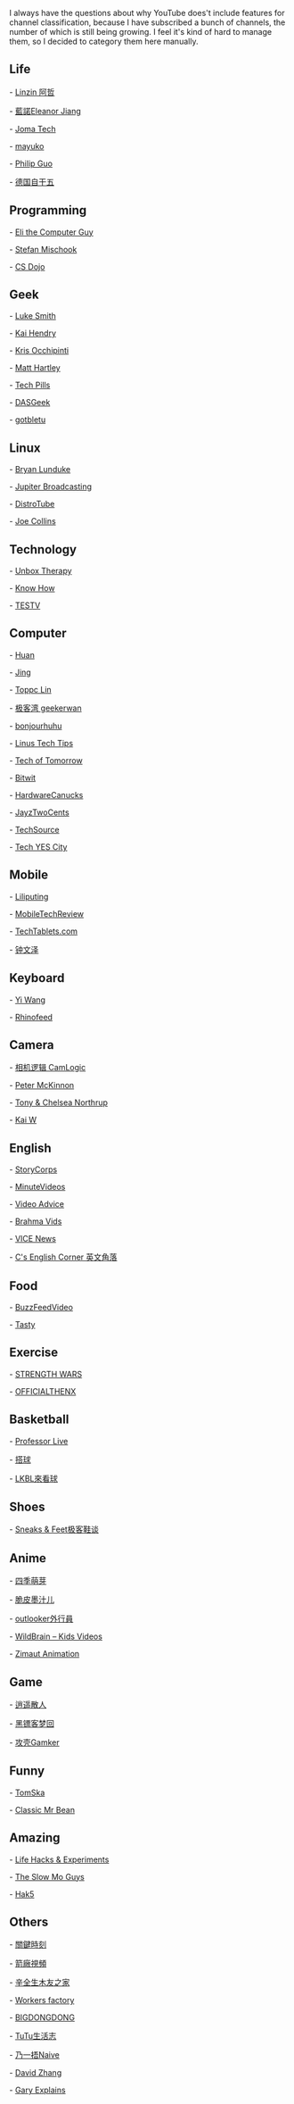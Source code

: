I always have the questions about why YouTube does't include features for
channel classification, because I have subscribed a bunch of channels, the
number of which is still being growing. I feel it's kind of hard to manage
them, so I decided to category them here manually.

== Life ==

-   [[https://www.youtube.com/channel/UC0oosHZ4k1o-zNT21gg5O7A|Linzin 阿哲]]

-   [[https://www.youtube.com/channel/UCcHu3AGkj_IRmgQKaf2QH6g|藍諾Eleanor Jiang]]

-   [[https://www.youtube.com/channel/UCV0qA-eDDICsRR9rPcnG7tw|Joma Tech]]

-   [[https://www.youtube.com/channel/UCEDkO7wshcDZ7UZo17rPkzQ|mayuko]]

-   [[https://www.youtube.com/channel/UCmn_foEcC0mY72rzRrMzWSQ|Philip Guo]]

-   [[https://www.youtube.com/channel/UCT3YvT4kdEiJ3up3PINhyQQ|德国自干五]]

== Programming ==

-   [[https://www.youtube.com/channel/UCD4EOyXKjfDUhCI6jlOZZYQ|Eli the Computer Guy]]

-   [[https://www.youtube.com/channel/UCyUBW72KU30dfAYWLVNZO8Q|Stefan Mischook]]

-   [[https://www.youtube.com/channel/UCxX9wt5FWQUAAz4UrysqK9A|CS Dojo]]

== Geek ==

-   [[https://www.youtube.com/channel/UC2eYFnH61tmytImy1mTYvhA|Luke Smith]]

-   [[https://www.youtube.com/channel/UCFzGyNKXPAglNq28qWYTDFA|Kai Hendry]]

-   [[https://www.youtube.com/channel/UCf93fPKwotph47H3_KDcRyg|Kris Occhipinti]]

-   [[https://www.youtube.com/channel/UCbHXJGd7c8Hy4z0-YX1Jf3Q|Matt Hartley]]

-   [[https://www.youtube.com/channel/UCVqlDOUyIjMWqBUhp73a90g|Tech Pills]]

-   [[https://www.youtube.com/channel/UCIme1suHyN7cAGrTy8RBdhQ|DASGeek]]

-   [[https://www.youtube.com/channel/UCkf4VIqu3Acnfzuk3kRIFwA|gotbletu]]

== Linux ==

-   [[https://www.youtube.com/channel/UCkK9UDm_ZNrq_rIXCz3xCGA|Bryan Lunduke]]

-   [[https://www.youtube.com/channel/UCHugE6eRhqB9_AZQh4DDbIw|Jupiter Broadcasting]]

-   [[https://www.youtube.com/channel/UCVls1GmFKf6WlTraIb_IaJg|DistroTube]]

-   [[https://www.youtube.com/channel/UCTfabOKD7Yty6sDF4POBVqA|Joe Collins]]

== Technology ==

-   [[https://www.youtube.com/channel/UCsTcErHg8oDvUnTzoqsYeNw|Unbox Therapy]]

-   [[https://www.youtube.com/channel/UCCeXyDcdHfS6-EjwxrRl2eg|Know How]]

-   [[https://www.youtube.com/channel/UC9v3JGut2Z1PxrXEpGzgEAA|TESTV]]

== Computer ==

-   [[https://www.youtube.com/channel/UCpmx8TiMv9yR1ncyldGyyVA|Huan]]

-   [[https://www.youtube.com/channel/UCA8RylKj3lLOH7tTPkJg4OQ|Jing]]

-   [[https://www.youtube.com/channel/UCcBHyNvAbtxX8TRJYSQiObw|Toppc Lin]]

-   [[https://www.youtube.com/channel/UCeUJO1H3TEXu2syfAAPjYKQ|极客湾 geekerwan]]

-   [[https://www.youtube.com/channel/UCW9NeKfgO_uMy5-MqLNtiVw|bonjourhuhu]]

-   [[https://www.youtube.com/channel/UCXuqSBlHAE6Xw-yeJA0Tunw|Linus Tech Tips]]

-   [[https://www.youtube.com/channel/UCNJP0oF6k62xA_qhCLfwI-Q|Tech of Tomorrow]]

-   [[https://www.youtube.com/channel/UCftcLVz-jtPXoH3cWUUDwYw|Bitwit]]

-   [[https://www.youtube.com/channel/UCTzLRZUgelatKZ4nyIKcAbg|HardwareCanucks]]

-   [[https://www.youtube.com/channel/UCkWQ0gDrqOCarmUKmppD7GQ|JayzTwoCents]]

-   [[https://www.youtube.com/channel/UChIZGfcnjHI0DG4nweWEduw|TechSource]]

-   [[https://www.youtube.com/channel/UC9Tn-atYOt8qZP-oqui7bhw|Tech YES City]]

== Mobile ==

-   [[https://www.youtube.com/channel/UCQlC9iwSZ2a0-96RLleG_xg|Liliputing]]

-   [[https://www.youtube.com/channel/UCW6J17hZ_Vgr6cQgd_kHt5A|MobileTechReview]]

-   [[https://www.youtube.com/channel/UCrI6_31b1OHRE62BHTMYN0Q|TechTablets.com]]

-   [[https://www.youtube.com/channel/UCT1YrR_CLpwosODYagzhm7Q|钟文泽]]

== Keyboard ==

-   [[https://www.youtube.com/channel/UCMENmPolwqsv-odwxqN5v2Q|Yi Wang]]

-   [[https://www.youtube.com/channel/UC5ClFK9Ko4ACRgXjRZc_GfA|Rhinofeed]]

== Camera ==

-   [[https://www.youtube.com/channel/UCt1YdG1JFVBhL3fC64cREtQ|相机逻辑 CamLogic]]

-   [[https://www.youtube.com/channel/UC3DkFux8Iv-aYnTRWzwaiBA|Peter McKinnon]]

-   [[https://www.youtube.com/channel/UCDkJEEIifDzR_2K2p9tnwYQ|Tony & Chelsea Northrup]]

-   [[https://www.youtube.com/channel/UCknMR7NOY6ZKcVbyzOxQPhw|Kai W]]

== English ==

-   [[https://www.youtube.com/channel/UCILamLkehRwaRRBjhNIw_1g|StoryCorps]]

-   [[https://www.youtube.com/channel/UCAsLjyYl9GW66G1mpMzr8IA|MinuteVideos]]

-   [[https://www.youtube.com/channel/UCAwylBbx8RiRD3VsaYdwNTw|Video Advice]]

-   [[https://www.youtube.com/channel/UCguHS5I8hUIYRwFJQZUuHCA|Brahma Vids]]

-   [[https://www.youtube.com/channel/UCZaT_X_mc0BI-djXOlfhqWQ|VICE News]]

-   [[https://www.youtube.com/channel/UCDHFwAm3jNzA1jyL8_Fb25w|C's English Corner 英文角落]]

== Food ==

-   [[https://www.youtube.com/channel/UCpko_-a4wgz2u_DgDgd9fqA|BuzzFeedVideo]]

-   [[https://www.youtube.com/watch?v=S7N8oy3IQ_c|Tasty]]


== Exercise ==

-   [[https://www.youtube.com/channel/UC0ahC64OhIAS11TJX9Ig86A|STRENGTH WARS]]

-   [[https://www.youtube.com/channel/UCqjwF8rxRsotnojGl4gM0Zw|OFFICIALTHENX]]

== Basketball ==

-   [[https://www.youtube.com/channel/UC5zJwsFtEs9WYe3A76p7xIA|Professor Live]]

-   [[https://www.youtube.com/channel/UClIc0sau-JFRb-N5Nq3t-IA|搭球]]

-   [[https://www.youtube.com/channel/UCyZ1EEVseQyllSgxcMCiUdw|LKBL來看球]]

==  Shoes ==

-   [[https://www.youtube.com/channel/UCc6aidbs2ntcLBiT_pvABdw|Sneaks & Feet极客鞋谈]]

== Anime ==

-   [[https://www.youtube.com/channel/UCUMzET2JdWLxZGhvTKCIK-A|四季萌芽]]

-   [[https://www.youtube.com/channel/UCTuxj0cJHEwGAap4QcbrDvw|脆皮墨汁儿]]

-   [[https://www.youtube.com/channel/UCeBekLhn6TBwndp8Y-w49RA|outlooker外行員 ]]

-   [[https://www.youtube.com/channel/UCbmWOFTbZoDLWqG1rvFnJ0g|WildBrain – Kids Videos]]

-   [[https://www.youtube.com/channel/UCl-Ct_GNI40Ms-vS_aN0uRg|Zimaut Animation]]

== Game ==

-   [[https://www.youtube.com/channel/UCTfRwznpxtbjQQQJ_15Fk2w|逍遥散人]]

-   [[https://www.youtube.com/channel/UCmDguW2dEDyM5saVbkB91gg|黑镖客梦回]]

-   [[https://www.youtube.com/channel/UCLgGLSFMZQB8c0WGcwE49Gw|攻壳Gamker]]

== Funny ==

-   [[https://www.youtube.com/channel/UCOYWgypDktXdb-HfZnSMK6A|TomSka]]

-   [[https://www.youtube.com/channel/UCEwIUtFBhaI2L2PuKv0KL2g|Classic Mr Bean]]

== Amazing ==

-   [[https://www.youtube.com/channel/UCDRx0wMgscsG6vPNB0sO65Q|Life Hacks & Experiments]]

-   [[https://www.youtube.com/channel/UCUK0HBIBWgM2c4vsPhkYY4w|The Slow Mo Guys]]

-   [[https://www.youtube.com/channel/UC3s0BtrBJpwNDaflRSoiieQ|Hak5]]

== Others ==

-   [[https://www.youtube.com/channel/UCKQVSNdzGBJSXaUmS4TOWww|關鍵時刻]]

-   [[https://www.youtube.com/channel/UC_9AeV5Riy9AsIJZEsnsCDw|箭廠視頻]]

-   [[https://www.youtube.com/channel/UCSaXOMZMrMCZPdbPG947_-A|辛全生木友之家]]

-   [[https://www.youtube.com/channel/UC9fYEinD53wynG3D-hcHdVw|Workers factory]]

-   [[https://www.youtube.com/channel/UCpPswAyGzdRwWmiW5oTNnvA|BIGDONGDONG]]

-   [[https://www.youtube.com/channel/UCuhAUKCdKrjYoMiJQc74ZkQ|TuTu生活志]]

-   [[https://www.youtube.com/channel/UC-7Il-7Zo0xzcE1B8vJN7ug|乃一捂Naive]]

-   [[https://www.youtube.com/channel/UC1ELUfyiYnQQhtPWBS9Dmbg/videos|David Zhang]]

-   [[https://www.youtube.com/channel/UCRjSO-juFtngAeJGJRMdIZw|Gary Explains]]
